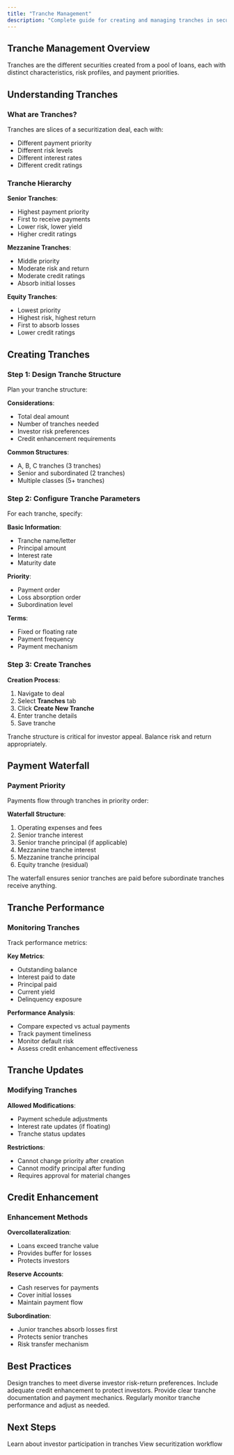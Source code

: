 ```yaml
---
title: "Tranche Management"
description: "Complete guide for creating and managing tranches in securitization deals"
---
```


## Tranche Management Overview

Tranches are the different securities created from a pool of loans, each with distinct characteristics, risk profiles, and payment priorities.

## Understanding Tranches

### What are Tranches?

Tranches are slices of a securitization deal, each with:
- Different payment priority
- Different risk levels
- Different interest rates
- Different credit ratings

### Tranche Hierarchy

**Senior Tranches**:
- Highest payment priority
- First to receive payments
- Lower risk, lower yield
- Higher credit ratings

**Mezzanine Tranches**:
- Middle priority
- Moderate risk and return
- Moderate credit ratings
- Absorb initial losses

**Equity Tranches**:
- Lowest priority
- Highest risk, highest return
- First to absorb losses
- Lower credit ratings

## Creating Tranches

### Step 1: Design Tranche Structure

Plan your tranche structure:

**Considerations**:
- Total deal amount
- Number of tranches needed
- Investor risk preferences
- Credit enhancement requirements

**Common Structures**:
- A, B, C tranches (3 tranches)
- Senior and subordinated (2 tranches)
- Multiple classes (5+ tranches)

### Step 2: Configure Tranche Parameters

For each tranche, specify:

**Basic Information**:
- Tranche name/letter
- Principal amount
- Interest rate
- Maturity date

**Priority**:
- Payment order
- Loss absorption order
- Subordination level

**Terms**:
- Fixed or floating rate
- Payment frequency
- Payment mechanism

### Step 3: Create Tranches

**Creation Process**:
1. Navigate to deal
2. Select **Tranches** tab
3. Click **Create New Tranche**
4. Enter tranche details
5. Save tranche

<Warning>
Tranche structure is critical for investor appeal. Balance risk and return appropriately.
</Warning>

## Payment Waterfall

### Payment Priority

Payments flow through tranches in priority order:

**Waterfall Structure**:
1. Operating expenses and fees
2. Senior tranche interest
3. Senior tranche principal (if applicable)
4. Mezzanine tranche interest
5. Mezzanine tranche principal
6. Equity tranche (residual)

<Note>
The waterfall ensures senior tranches are paid before subordinate tranches receive anything.
</Note>

## Tranche Performance

### Monitoring Tranches

Track performance metrics:

**Key Metrics**:
- Outstanding balance
- Interest paid to date
- Principal paid
- Current yield
- Delinquency exposure

**Performance Analysis**:
- Compare expected vs actual payments
- Track payment timeliness
- Monitor default risk
- Assess credit enhancement effectiveness

## Tranche Updates

### Modifying Tranches

**Allowed Modifications**:
- Payment schedule adjustments
- Interest rate updates (if floating)
- Tranche status updates

**Restrictions**:
- Cannot change priority after creation
- Cannot modify principal after funding
- Requires approval for material changes

## Credit Enhancement

### Enhancement Methods

**Overcollateralization**:
- Loans exceed tranche value
- Provides buffer for losses
- Protects investors

**Reserve Accounts**:
- Cash reserves for payments
- Cover initial losses
- Maintain payment flow

**Subordination**:
- Junior tranches absorb losses first
- Protects senior tranches
- Risk transfer mechanism

## Best Practices

<Accordion>
<AccordionItem title="Tranche Design">
Design tranches to meet diverse investor risk-return preferences.
</AccordionItem>

<AccordionItem title="Credit Enhancement">
Include adequate credit enhancement to protect investors.
</AccordionItem>

<AccordionItem title="Transparency">
Provide clear tranche documentation and payment mechanics.
</AccordionItem>

<AccordionItem title="Monitoring">
Regularly monitor tranche performance and adjust as needed.
</AccordionItem>
</Accordion>

## Next Steps

<Card title="Investment Management" icon="hand-holding-usd" href="/user-guide/securitization/investment-management">
  Learn about investor participation in tranches
</Card>

<Card title="Return to Overview" icon="layer-group" href="/user-guide/securitization/overview">
  View securitization workflow
</Card>
